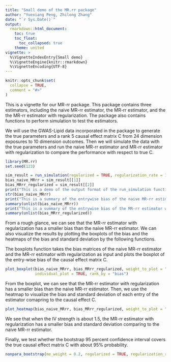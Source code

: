```yaml
---
title: "Small demo of the MR.rr package"
author: "Yuexiang Peng, Zhilong Zhang"
date: "`r Sys.Date()`"
output: 
  rmarkdown::html_document:
    toc: true
    toc_float:
      toc_collapsed: true
    theme: united
vignette: >
  %\VignetteIndexEntry{Small demo}
  %\VignetteEngine{knitr::rmarkdown}
  %\VignetteEncoding{UTF-8}
---
```


```r
knitr::opts_chunk$set(
  collapse = TRUE,
  comment = "#>"
)
```

This is a vignette for our MR-rr package. This package contains three estimators, including the naive MR-rr estimator, the MR-rr estimator, and the the MR-rr estimator with regularization. The package also contains functions to perform simulation to test the estimators. 

We will use the GWAS-Lipid data incorporated in the package to generate the true parameters and a rank 5 causal effect matrix C from 24 dimension exposures to 10 dimension outcomes. Then we will simulate the data with the true parameters and run the naive MR-rr estimator and MR-rr estimator with regularization to compare the performance with respect to true C.


```r
library(MR.rr)
set.seed(123)

sim_result = run_simulation(regularized = TRUE, regularization_rate = 1e-13)
bias_naive_MRrr = sim_result[[1]]
bias_MRrr_regularized = sim_result[[2]]
print("This is a demo of the output format of the run_simulation function:")
str(bias_naive_MRrr)
print("This is a summary of the entrywise bias of the naive MR-rr estimator:")
summary(unlist(bias_naive_MRrr))
print("This is a summary of the entrywise bias of the MR-rr estimator with regularization:")
summary(unlist(bias_MRrr_regularized))
```

From a rough glance, we can see that the MR-rr estimator with regularization has a smaller bias than the naive MR-rr estimator. We can also visualize the results by plotting the boxplots of the bias and the heatmaps of the bias and standard deviation by the following functions.

The boxplots function takes the bias matrices of the naive MR-rr estimator and the MR-rr estimator with regularization as input and plots the boxplot of the entry-wise bias of the causal effect matrix C. 

```r
plot_boxplot(bias_naive_MRrr, bias_MRrr_regularized, weight_to_plot = "0.2",
             individual_plot = TRUE, rank_by = "bias")
```

From the boxplot, we can see that the MR-rr estimator with regularization has a smaller bias than the naive MR-rr estimator. Then, we use the heatmap to visualize the bias and standard deviation of each entry of the estimator comapring to the causal effect C.

```r
plot_heatmap(bias_naive_MRrr, bias_MRrr_regularized, weight_to_plot = "0.2")
```

We see that when the IV strength is about 1.5, the MR-rr estimator with regularization has a smaller bias and standard deviation comparing to the naive MR-rr estimator.

Finally, we test whether the bootstrap 95 percent confidence interval covers the true causal effect matrix C with about 95% probability.

```r
nonpara_bootstrap(me_weight = 0.2, regularized = TRUE, regularization_rate = 1e-13)
```















